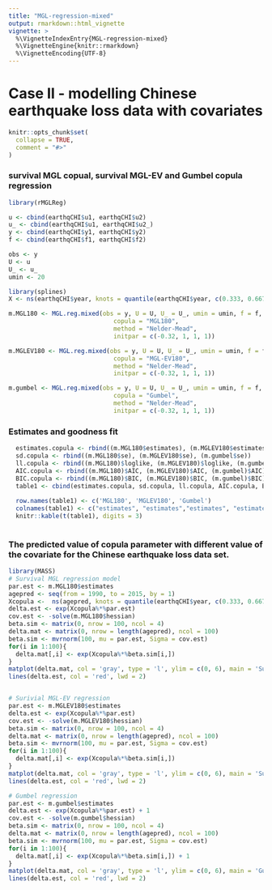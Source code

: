 ```yaml
---
title: "MGL-regression-mixed"
output: rmarkdown::html_vignette
vignette: >
  %\VignetteIndexEntry{MGL-regression-mixed}
  %\VignetteEngine{knitr::rmarkdown}
  %\VignetteEncoding{UTF-8}
---
```



# Case II - modelling Chinese earthquake loss data with covariates


```r
knitr::opts_chunk$set(
  collapse = TRUE,
  comment = "#>"
)
```


### survival MGL copual, survival MGL-EV and Gumbel copula regression
```r
library(rMGLReg)

u <- cbind(earthqCHI$u1, earthqCHI$u2)
u_ <- cbind(earthqCHI$u1, earthqCHI$u2_)
y <- cbind(earthqCHI$y1, earthqCHI$y2)
f <- cbind(earthqCHI$f1, earthqCHI$f2)

obs <- y
U <- u
U_ <- u_
umin <- 20

library(splines)
X <- ns(earthqCHI$year, knots = quantile(earthqCHI$year, c(0.333, 0.667)), intercept = T)

m.MGL180 <- MGL.reg.mixed(obs = y, U = U, U_ = U_, umin = umin, f = f, X = X,
                             copula = "MGL180", 
                             method = "Nelder-Mead",
                             initpar = c(-0.32, 1, 1, 1))

m.MGLEV180 <- MGL.reg.mixed(obs = y, U = U, U_ = U_, umin = umin, f = f, X = X,
                             copula = "MGL-EV180", 
                             method = "Nelder-Mead",
                             initpar = c(-0.32, 1, 1, 1))

m.gumbel <- MGL.reg.mixed(obs = y, U = U, U_ = U_, umin = umin, f = f, X = X,
                             copula = "Gumbel", 
                             method = "Nelder-Mead",
                             initpar = c(-0.32, 1, 1, 1))


```



### Estimates and goodness fit 
```r

  estimates.copula <- rbind((m.MGL180$estimates), (m.MGLEV180$estimates), (m.gumbel$estimates))
  sd.copula <- rbind((m.MGL180$se), (m.MGLEV180$se), (m.gumbel$se))
  ll.copula <- rbind((m.MGL180)$loglike, (m.MGLEV180)$loglike, (m.gumbel)$loglike)
  AIC.copula <- rbind((m.MGL180)$AIC, (m.MGLEV180)$AIC, (m.gumbel)$AIC)
  BIC.copula <- rbind((m.MGL180)$BIC, (m.MGLEV180)$BIC, (m.gumbel)$BIC)
  table1 <- cbind(estimates.copula, sd.copula, ll.copula, AIC.copula, BIC.copula)
  
  row.names(table1) <- c('MGL180', 'MGLEV180', 'Gumbel') 
  colnames(table1) <- c("estimates", "estimates","estimates", "estimates", "se", "se", "se","se",'loglike', 'AIC', 'BIC')
  knitr::kable(t(table1), digits = 3)
  
```



### The predicted value of copula parameter with different value of the covariate \textit{Year} for the Chinese earthquake loss data set.
```r
library(MASS)
# Survival MGL regression model
par.est <- m.MGL180$estimates
agepred <- seq(from = 1990, to = 2015, by = 1)
Xcopula <-  ns(agepred, knots = quantile(earthqCHI$year, c(0.333, 0.667)), intercept = T)
delta.est <- exp(Xcopula%*%par.est)
cov.est <- -solve(m.MGL180$hessian)
beta.sim <- matrix(0, nrow = 100, ncol = 4)
delta.mat <- matrix(0, nrow = length(agepred), ncol = 100)
beta.sim <- mvrnorm(100, mu = par.est, Sigma = cov.est)
for(i in 1:100){
  delta.mat[,i] <- exp(Xcopula%*%beta.sim[i,])
}
matplot(delta.mat, col = 'gray', type = 'l', ylim = c(0, 6), main = 'Survival MGL')
lines(delta.est, col = 'red', lwd = 2)


# Surivial MGL-EV regression
par.est <- m.MGLEV180$estimates
delta.est <- exp(Xcopula%*%par.est)
cov.est <- -solve(m.MGLEV180$hessian)
beta.sim <- matrix(0, nrow = 100, ncol = 4)
delta.mat <- matrix(0, nrow = length(agepred), ncol = 100)
beta.sim <- mvrnorm(100, mu = par.est, Sigma = cov.est)
for(i in 1:100){
  delta.mat[,i] <- exp(Xcopula%*%beta.sim[i,])
}
matplot(delta.mat, col = 'gray', type = 'l', ylim = c(0, 6), main = 'Survival MGL-EV')
lines(delta.est, col = 'red', lwd = 2)

# Gumbel regression
par.est <- m.gumbel$estimates
delta.est <- exp(Xcopula%*%par.est) + 1
cov.est <- -solve(m.gumbel$hessian)
beta.sim <- matrix(0, nrow = 100, ncol = 4)
delta.mat <- matrix(0, nrow = length(agepred), ncol = 100)
beta.sim <- mvrnorm(100, mu = par.est, Sigma = cov.est)
for(i in 1:100){
  delta.mat[,i] <- exp(Xcopula%*%beta.sim[i,]) + 1
}
matplot(delta.mat, col = 'gray', type = 'l', ylim = c(0, 6), main = 'Gumbel')
lines(delta.est, col = 'red', lwd = 2)


```
